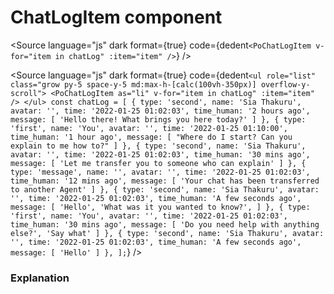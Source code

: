 # ChatLogItem component




<div className="po-flex po-flex-col po-space-y-5">
	<Story of={PoChatLogItemStories.ChatLogItemFirst} />
	<Story of={PoChatLogItemStories.ChatLogItemSecond} />
	<Story of={PoChatLogItemStories.ChatLogItemMultipleMessages} />
</div>

<Source
	language="js"
	dark
	format={true}
	code={dedent`
    <PoChatLogItem
        v-for="item in chatLog"
        :item="item"
    />
  `}
/>

<Source
	language="js"
	dark
	format={true}
	code={dedent`
    <ul role="list" class="grow py-5 space-y-5 md:max-h-[calc(100vh-350px)] overflow-y-scroll">
        <PoChatLogItem as="li" v-for="item in chatLog" :item="item" />
    </ul>
    const chatLog = [
        {
            type: 'second',
            name: 'Sia Thakuru',
            avatar: '',
            time: '2022-01-25 01:02:03',
            time_human: '2 hours ago',
            message: [
            'Hello there! What brings you here today?'
            ]
        },
        {
            type: 'first',
            name: 'You',
            avatar: '',
            time: '2022-01-25 01:10:00',
            time_human: '1 hour ago',
            message: [
            "Where do I start? Can you explain to me how to?"
            ]
        },
        {
            type: 'second',
            name: 'Sia Thakuru',
            avatar: '',
            time: '2022-01-25 01:02:03',
            time_human: '30 mins ago',
            message: [
            'Let me transfer you to someone who can explain'
            ]
        },
        {
            type: 'message',
            name: '',
            avatar: '',
            time: '2022-01-25 01:02:03',
            time_human: '12 mins ago',
            message: [
            'Your chat has been transferred to another Agent'
            ]
        },
        {
            type: 'second',
            name: 'Sia Thakuru',
            avatar: '',
            time: '2022-01-25 01:02:03',
            time_human: 'A few seconds ago',
            message: [
            'Hello',
            'What was it you wanted to know?',
            ]
        },
        {
            type: 'first',
            name: 'You',
            avatar: '',
            time: '2022-01-25 01:02:03',
            time_human: '30 mins ago',
            message: [
            'Do you need help with anything else?',
            'Say what'
            ]
        },
        {
            type: 'second',
            name: 'Sia Thakuru',
            avatar: '',
            time: '2022-01-25 01:02:03',
            time_human: 'A few seconds ago',
            message: [
            'Hello'
            ]
        },
    ];
  `}
/>

### Explanation

<ArgTypes of={PoChatLogItemStories} />
